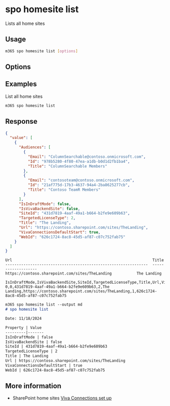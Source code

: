 
# spo homesite list

Lists all home sites

## Usage

```sh
m365 spo homesite list [options]
```

## Options

<Global />

## Examples

List all home sites

```sh
m365 spo homesite list
```

## Response

<Tabs>
  <TabItem value="JSON">

  ```json
  {
    "value": [
      {
        "Audiences": [
          {
            "Email": "ColumnSearchable@contoso.onmicrosoft.com",
            "Id": "978b5280-4f80-47ea-a1db-b0d1d2fb1ba4",
            "Title": "ColumnSearchable Members"
          },
          {
            "Email": "contosoteam@contoso.onmicrosoft.com",
            "Id": "21af775d-17b3-4637-94a4-2ba8625277cb",
            "Title": "Contoso TeamR Members"
          }
        ],
        "IsInDraftMode": false,
        "IsVivaBackendSite": false,
        "SiteId": "431d7819-4aaf-49a1-b664-b2fe9e609b63",
        "TargetedLicenseType": 2,
        "Title": "The Landing",
        "Url": "https://contoso.sharepoint.com/sites/TheLanding",
        "VivaConnectionsDefaultStart": true,
        "WebId": "626c1724-8ac8-45d5-af87-c07c752fab75"
      }
    ]
  }
  ```

  </TabItem>
  <TabItem value="Text">

  ```text
Url                                                              Title              
---------------------------------------------------------------  -------------------
https://contoso.sharepoint.com/sites/TheLanding           The Landing        
  ```

  </TabItem>
  <TabItem value="CSV">

  ```csv
  IsInDraftMode,IsVivaBackendSite,SiteId,TargetedLicenseType,Title,Url,VivaConnectionsDefaultStart,WebId
0,0,431d7819-4aaf-49a1-b664-b2fe9e609b63,2,The Landing,https://contoso.sharepoint.com/sites/TheLanding,1,626c1724-8ac8-45d5-af87-c07c752fab75
  ```

  </TabItem>
  <TabItem value="Markdown">

  ```md
  m365 spo homesite list --output md      
# spo homesite list 

Date: 11/18/2024

Property | Value
---------|-------
IsInDraftMode | false
IsVivaBackendSite | false
SiteId | 431d7819-4aaf-49a1-b664-b2fe9e609b63
TargetedLicenseType | 2
Title | The Landing
Url | https://contoso.sharepoint.com/sites/TheLanding
VivaConnectionsDefaultStart | true
WebId | 626c1724-8ac8-45d5-af87-c07c752fab75
```

  </TabItem>
</Tabs>

## More information

- SharePoint home sites [Viva Connections set up](https://learn.microsoft.com/en-us/viva/connections/set-up-admin-center)
